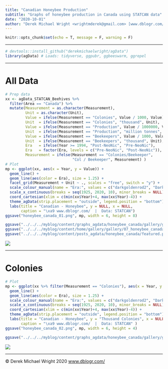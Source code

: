 ```yaml
---
title: "Canadian Honeybee Production"
subtitle: "Graphs of honeybee production in Canada using STATCAN data"
date: "2020-10-01"
author: "Derek Michael Wright <wrightmderek@gmail.com> [www.dblogr.com/](https://dblogr.com/) [-Image Gallery-](https://dblogr.com/graphs_agdata/honeybee_canada/)"
---
```


```r
knitr::opts_chunk$set(echo = T, message = F, warning = F)
```

---

```r
# devtools::install_github("derekmichaelwright/agData")
library(agData) # Loads: tidyverse, ggpubr, ggbeeswarm, ggrepel
```

---

# All Data

```r
# Prep data
xx <- agData_STATCAN_Beehives %>%
  filter(Area == "Canada") %>%
  mutate(Measurement = as.character(Measurement),
         Unit = as.character(Unit),
         Value = ifelse(Measurement == "Colonies", Value / 1000, Value),
         Unit  = ifelse(Measurement == "Colonies", "thousand", Unit),
         Value = ifelse(Measurement == "Production", Value / 1000000, Value),
         Unit  = ifelse(Measurement == "Production", "million tonnes", Unit),
         Value = ifelse(Measurement == "Beekeepers", Value / 1000, Value),
         Unit  = ifelse(Measurement == "Beekeepers", "thousand", Unit),
         Era   = ifelse(Year >= 1994, "Post-NeoNic", "Pre-NeoNic"),
         Era   = factor(Era, levels = c("Pre-NeoNic", "Post-NeoNic")),
         Measurement = ifelse(Measurement == "Colonies/Beekeeper", 
                              "Col / Beekeeper", Measurement) )
# Plot
mp <- ggplot(xx, aes(x = Year, y = Value)) + 
  geom_line() + 
  geom_line(aes(color = Era), size = 1.25) +
  facet_grid(Measurement + Unit ~ ., scales = "free", switch = "y") +
  scale_colour_manual(name = "Era:", values = c("darkgoldenrod2", "Dark Green")) +
  scale_x_continuous(breaks = seq(1925, 2020, 10), minor_breaks = NULL) + 
  coord_cartesian(xlim = c(min(xx$Year)+4, max(xx$Year)-4)) +
  theme_agData(strip.placement = "outside", legend.position = "bottom") + 
  labs(title = "Canadian - Honeybee", y = NULL, x = NULL,
       caption = "\xa9 www.dblogr.com/  |  Data: STATCAN")
ggsave("honeybee_canada_01.png", mp, width = 6, height = 8)
```

```r
ggsave("../../../myblog/content/graphs_agdata/honeybee_canada/gallery/gallery/honeybee_canada_01.png", mp, width = 6, height = 8)
ggsave("../../../myblog/content/home/gallery/gallery/07_honeybee_canada_01.png", mp, width = 6, height = 8)
ggsave("../../../myblog/content/posts_agdata/honeybee_canada/featured.png", mp, width = 6, height = 8)
```

![](honeybee_canada_01.png)

---

# Colonies

```r
# Plot
mp <- ggplot(xx %>% filter(Measurement == "Colonies"), aes(x = Year, y = Value)) + 
  geom_line() + 
  geom_line(aes(color = Era), size = 1.25) +
  scale_colour_manual(name = "Era:", values = c("darkgoldenrod2", "Dark Green")) +
  scale_x_continuous(breaks = seq(1925, 2020, 10), minor_breaks = NULL) + 
  coord_cartesian(xlim = c(min(xx$Year)+4, max(xx$Year)-4)) +
  theme_agData(strip.placement = "outside", legend.position = "bottom") + 
  labs(title = "Canadian - Honeybee", y = "Thousand Colonies", x = NULL,
       caption = "\xa9 www.dblogr.com/  |  Data: STATCAN" )
ggsave("honeybee_canada_02.png", mp, width = 6, height = 4)
```

```r
ggsave("../../../myblog/content/graphs_agdata/honeybee_canada/gallery/gallery/honeybee_canada_02.png", mp, width = 6, height = 4)
```

![](honeybee_canada_02.png)

---

&copy; Derek Michael Wright 2020 [www.dblogr.com/](https://dblogr.netlify.com/)